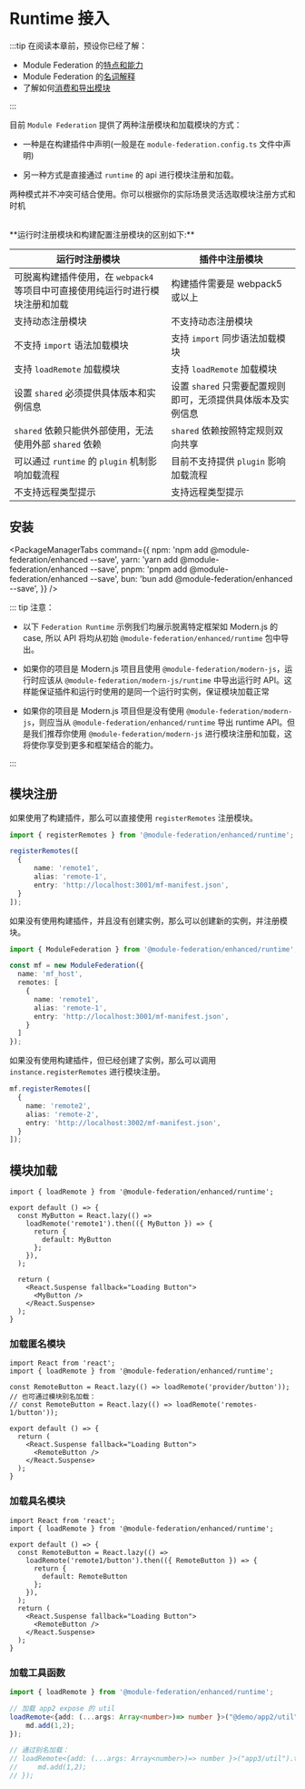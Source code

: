 # Runtime 接入

:::tip
在阅读本章前，预设你已经了解：

- Module Federation 的[特点和能力](../../start/index)
- Module Federation 的[名词解释](../../start/glossary)
- 了解如何[消费和导出模块](../../start/quick-start)

:::


目前 `Module Federation` 提供了两种注册模块和加载模块的方式：

- 一种是在构建插件中声明(一般是在 `module-federation.config.ts` 文件中声明)

- 另一种方式是直接通过 `runtime` 的 api 进行模块注册和加载。

两种模式并不冲突可结合使用。你可以根据你的实际场景灵活选取模块注册方式和时机

<br />
**运行时注册模块和构建配置注册模块的区别如下:**

|运行时注册模块|插件中注册模块|
|------------------------------------------------------------------------------------------------------------------|---------------------- |
|可脱离构建插件使用，在 `webpack4` 等项目中可直接使用纯运行时进行模块注册和加载|构建插件需要是 webpack5 或以上|
|支持动态注册模块|不支持动态注册模块|
|不支持 `import` 语法加载模块|支持 `import` 同步语法加载模块|
|支持 `loadRemote` 加载模块|支持 `loadRemote` 加载模块|
|设置 `shared` 必须提供具体版本和实例信息|设置 `shared` 只需要配置规则即可，无须提供具体版本及实例信息|
|`shared` 依赖只能供外部使用，无法使用外部 `shared` 依赖|`shared` 依赖按照特定规则双向共享|
|可以通过 `runtime` 的 `plugin` 机制影响加载流程|目前不支持提供 `plugin` 影响加载流程|
|不支持远程类型提示|支持远程类型提示|

## 安装


<PackageManagerTabs
  command={{
    npm: 'npm add @module-federation/enhanced --save',
    yarn: 'yarn add @module-federation/enhanced --save',
    pnpm: 'pnpm add @module-federation/enhanced --save',
    bun: 'bun add @module-federation/enhanced --save',
  }}
/>

::: tip 注意：

- 以下 `Federation Runtime` 示例我们均展示脱离特定框架如 Modern.js 的 case, 所以 API 将均从初始 `@module-federation/enhanced/runtime` 包中导出。

- 如果你的项目是 Modern.js 项目且使用 `@module-federation/modern-js`，运行时应该从 `@module-federation/modern-js/runtime` 中导出运行时 API。这样能保证插件和运行时使用的是同一个运行时实例，保证模块加载正常

- 如果你的项目是 Modern.js 项目但是没有使用 `@module-federation/modern-js`，则应当从 `@module-federation/enhanced/runtime` 导出 runtime API。但是我们推荐你使用 `@module-federation/modern-js` 进行模块注册和加载，这将使你享受到更多和框架结合的能力。

:::


## 模块注册

如果使用了构建插件，那么可以直接使用 `registerRemotes` 注册模块。

```ts
import { registerRemotes } from '@module-federation/enhanced/runtime';

registerRemotes([
  {
      name: 'remote1',
      alias: 'remote-1',
      entry: 'http://localhost:3001/mf-manifest.json',
  }
]);

```

如果没有使用构建插件，并且没有创建实例，那么可以创建新的实例，并注册模块。

```ts
import { ModuleFederation } from '@module-federation/enhanced/runtime';

const mf = new ModuleFederation({
  name: 'mf_host',
  remotes: [
    {
      name: 'remote1',
      alias: 'remote-1',
      entry: 'http://localhost:3001/mf-manifest.json',
    }
  ]
});

```

如果没有使用构建插件，但已经创建了实例，那么可以调用 `instance.registerRemotes` 进行模块注册。

```ts
mf.registerRemotes([
  {
    name: 'remote2',
    alias: 'remote-2',
    entry: 'http://localhost:3002/mf-manifest.json',
  }
]);
```

## 模块加载

```tsx
import { loadRemote } from '@module-federation/enhanced/runtime';

export default () => {
  const MyButton = React.lazy(() =>
    loadRemote('remote1').then(({ MyButton }) => {
      return {
        default: MyButton
      };
    }),
  );

  return (
    <React.Suspense fallback="Loading Button">
      <MyButton />
    </React.Suspense>
  );
}
```

### 加载匿名模块

```tsx
import React from 'react';
import { loadRemote } from '@module-federation/enhanced/runtime';

const RemoteButton = React.lazy(() => loadRemote('provider/button'));
// 也可通过模块别名加载：
// const RemoteButton = React.lazy(() => loadRemote('remotes-1/button'));

export default () => {
  return (
    <React.Suspense fallback="Loading Button">
      <RemoteButton />
    </React.Suspense>
  );
}
```

### 加载具名模块

```tsx
import React from 'react';
import { loadRemote } from '@module-federation/enhanced/runtime';

export default () => {
  const RemoteButton = React.lazy(() =>
    loadRemote('remote1/button').then(({ RemoteButton }) => {
      return {
        default: RemoteButton
      };
    }),
  );
  return (
    <React.Suspense fallback="Loading Button">
      <RemoteButton />
    </React.Suspense>
  );
}
```

### 加载工具函数

```ts
import { loadRemote } from '@module-federation/enhanced/runtime';

// 加载 app2 expose 的 util
loadRemote<{add: (...args: Array<number>)=> number }>("@demo/app2/util").then((md)=>{
    md.add(1,2);
});

// 通过别名加载：
// loadRemote<{add: (...args: Array<number>)=> number }>("app3/util").then((md)=>{
//     md.add(1,2);
// });
```
